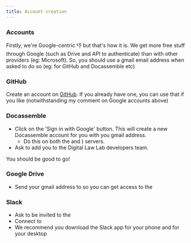 ```yaml
---
title: Account creation
---
```


### Accounts
Firstly, we're Google-centric 👎 but that's how it is.  We get more free stuff through Google (such as Drive and API to authenticate) than with other providers (eg: Microsoft).  So, you should use a gmail email address when asked to do so (eg: for GitHub and Docassemble etc)

### GitHub
Create an account on [GitHub](https://github.com).  If you already have one, you can use that if you like (notwithstanding my comment on Google accounts above)
### Docassemble
* Click on the 'Sign in with Google' button.  This will create a new Docassemble account for you with you gmail address.
  * Do this on both the <DisplayServiceData data='dev_server' service_name="development" /> and <DisplayServiceData data='prod_server' service_name="production" />) servers.
* Ask <DisplayAdminData data='github' /> to add you to the Digital Law Lab developers team.

You should be good to go!

### Google Drive
* Send your gmail address to <DisplayAdminData data='github'/> so you can get access to the <DisplayServiceData data='google_drive' service_name="Digital Law Lab Google Drive" />

### Slack
* Ask <DisplayAdminData data='github' /> to be invited to the <DisplayServiceData data='slack' service_name="Digital Law Lab Slack" />
* Connect to <DisplayServiceData data='slack' service_name='our Slack' />
* We recommend you download the Slack app for your phone and for your desktop